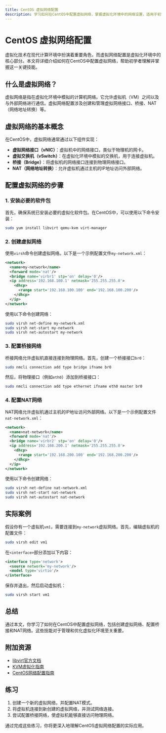 ```yaml
---
title: CentOS 虚拟网络配置
description: 学习如何在CentOS中配置虚拟网络，掌握虚拟化环境中的网络设置，适用于初学者。
---
```


# CentOS 虚拟网络配置

虚拟化技术在现代计算环境中扮演着重要角色，而虚拟网络配置是虚拟化环境中的核心部分。本文将详细介绍如何在CentOS中配置虚拟网络，帮助初学者理解并掌握这一关键技能。

## 什么是虚拟网络？

虚拟网络是指在虚拟化环境中模拟的计算机网络。它允许虚拟机（VM）之间以及与外部网络进行通信。虚拟网络配置涉及创建和管理虚拟网络接口、桥接、NAT（网络地址转换）等。

## 虚拟网络的基本概念

在CentOS中，虚拟网络通常通过以下组件实现：

- **虚拟网络接口（vNIC）**：虚拟机中的网络接口，类似于物理机的网卡。
- **虚拟交换机（vSwitch）**：在虚拟化环境中模拟的交换机，用于连接虚拟机。
- **桥接（Bridge）**：将虚拟机的网络接口连接到物理网络接口。
- **NAT（网络地址转换）**：允许虚拟机通过主机的IP地址访问外部网络。

## 配置虚拟网络的步骤

### 1. 安装必要的软件包

首先，确保系统已安装必要的虚拟化软件包。在CentOS中，可以使用以下命令安装：

```bash
sudo yum install libvirt qemu-kvm virt-manager
```

### 2. 创建虚拟网络

使用`virsh`命令创建虚拟网络。以下是一个示例配置文件`my-network.xml`：

```xml
<network>
  <name>my-network</name>
  <forward mode='nat'/>
  <bridge name='virbr1' stp='on' delay='0'/>
  <ip address='192.168.100.1' netmask='255.255.255.0'>
    <dhcp>
      <range start='192.168.100.100' end='192.168.100.200'/>
    </dhcp>
  </ip>
</network>
```

使用以下命令创建网络：

```bash
sudo virsh net-define my-network.xml
sudo virsh net-start my-network
sudo virsh net-autostart my-network
```

### 3. 配置桥接网络

桥接网络允许虚拟机直接连接到物理网络。首先，创建一个桥接接口`br0`：

```bash
sudo nmcli connection add type bridge ifname br0
```

然后，将物理接口（例如`eth0`）添加到桥接接口：

```bash
sudo nmcli connection add type ethernet ifname eth0 master br0
```

### 4. 配置NAT网络

NAT网络允许虚拟机通过主机的IP地址访问外部网络。以下是一个示例配置文件`nat-network.xml`：

```xml
<network>
  <name>nat-network</name>
  <forward mode='nat'/>
  <bridge name='virbr2' stp='on' delay='0'/>
  <ip address='192.168.200.1' netmask='255.255.255.0'>
    <dhcp>
      <range start='192.168.200.100' end='192.168.200.200'/>
    </dhcp>
  </ip>
</network>
```

使用以下命令创建网络：

```bash
sudo virsh net-define nat-network.xml
sudo virsh net-start nat-network
sudo virsh net-autostart nat-network
```

## 实际案例

假设你有一个虚拟机`vm1`，需要连接到`my-network`虚拟网络。首先，编辑虚拟机的配置文件：

```bash
sudo virsh edit vm1
```

在`<interface>`部分添加以下内容：

```xml
<interface type='network'>
  <source network='my-network'/>
  <model type='virtio'/>
</interface>
```

保存并退出，然后启动虚拟机：

```bash
sudo virsh start vm1
```

## 总结

通过本文，你学习了如何在CentOS中配置虚拟网络，包括创建虚拟网络、配置桥接和NAT网络。这些技能对于管理和优化虚拟化环境至关重要。

## 附加资源

- [libvirt官方文档](https://libvirt.org/docs.html)
- [KVM虚拟化指南](https://www.linux-kvm.org/page/Main_Page)
- [CentOS网络配置指南](https://wiki.centos.org/HowTos/Network)

## 练习

1. 创建一个新的虚拟网络，并配置NAT模式。
2. 将虚拟机连接到新创建的虚拟网络，并测试网络连接。
3. 尝试配置桥接网络，使虚拟机能够直接访问物理网络。

通过完成这些练习，你将更深入地理解CentOS虚拟网络配置的实际应用。